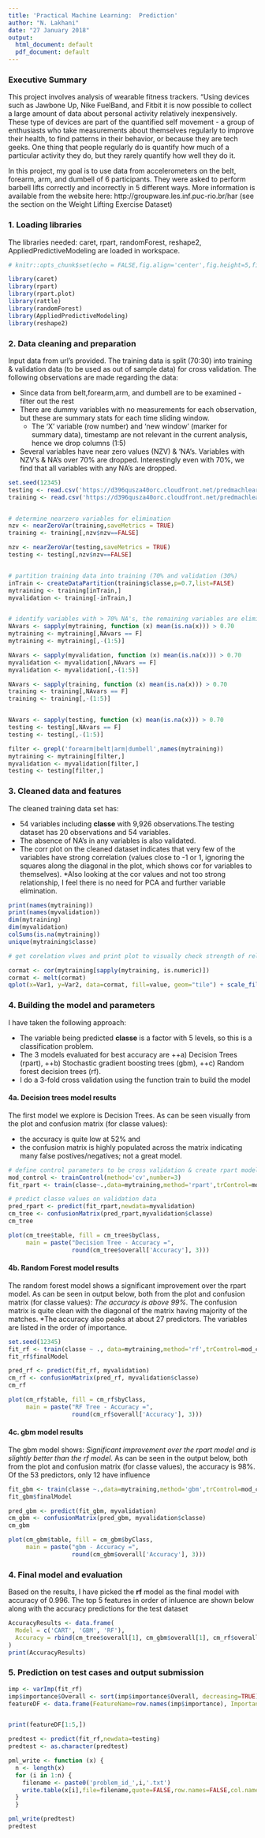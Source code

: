 ```yaml
---
title: 'Practical Machine Learning:  Prediction'
author: "N. Lakhani"
date: "27 January 2018"
output:
  html_document: default
  pdf_document: default
---
```


### Executive Summary

This project involves analysis of wearable fitness trackers. "Using devices such as Jawbone Up, Nike FuelBand, and Fitbit it is now possible to collect a large amount of data about personal activity relatively inexpensively. These type of devices are part of the quantified self movement - a group of enthusiasts who take measurements about themselves regularly to improve their health, to find patterns in their behavior, or because they are tech geeks. One thing that people regularly do is quantify how much of a particular activity they do, but they rarely quantify how well they do it. 

In this project, my goal is to use data from accelerometers on the belt, forearm, arm, and dumbell of 6 participants. They were asked to perform barbell lifts correctly and incorrectly in 5 different ways. More information is available from the website here: http://groupware.les.inf.puc-rio.br/har (see the section on the Weight Lifting Exercise Dataset)


### 1. Loading libraries ###

The libraries needed: caret, rpart, randomForest, reshape2, AppliedPredictiveModeling are loaded in workspace. 

```r

# knitr::opts_chunk$set(echo = FALSE,fig.align='center',fig.height=5,fig.width=8,warning=FALSE)

library(caret)
library(rpart)
library(rpart.plot)
library(rattle)
library(randomForest)
library(AppliedPredictiveModeling)
library(reshape2)

```

### 2. Data cleaning and preparation ###

Input data from url's provided. The training data is split (70:30) into training & validation data (to be used as out of sample data) for cross validation. The following observations are made regarding the data:

* Since data from belt,forearm,arm, and dumbell are to be examined - filter out the rest
* There are dummy variables with no measurements for each observation, but these are summary stats for each time sliding window. 
  - The 'X' variable (row number) and 'new window' (marker for summary data), timestamp are not relevant in the current analysis, hence we drop columns (1:5)
 * Several variables have near zero values (NZV) & 'NA's. Variables with NZV's & NA's over 70% are dropped. Interestingly even with 70%, we find that all variables with any NA's are dropped. 


```r

set.seed(12345)
testing <- read.csv('https://d396qusza40orc.cloudfront.net/predmachlearn/pml-testing.csv',na.strings=c('NA','#DIV/0!',''))
training <- read.csv('https://d396qusza40orc.cloudfront.net/predmachlearn/pml-training.csv',na.strings=c('NA','#DIV/0!',''))


# determine nearzero variables for elimination
nzv <- nearZeroVar(training,saveMetrics = TRUE)
training <- training[,nzv$nzv==FALSE]

nzv <- nearZeroVar(testing,saveMetrics = TRUE)
testing <- testing[,nzv$nzv==FALSE]


# partition training data into training (70% and validation (30%)
inTrain <- createDataPartition(training$classe,p=0.7,list=FALSE)
mytraining <- training[inTrain,]
myvalidation <- training[-inTrain,]


# identify variables with > 70% NA's, the remaining variables are eliminated. Also variables 1:5 are dropped as justified earlier 
NAvars <- sapply(mytraining, function (x) mean(is.na(x))) > 0.70 
mytraining <- mytraining[,NAvars == F]
mytraining <- mytraining[,-(1:5)]

NAvars <- sapply(myvalidation, function (x) mean(is.na(x))) > 0.70 
myvalidation <- myvalidation[,NAvars == F]
myvalidation <- myvalidation[,-(1:5)]

NAvars <- sapply(training, function (x) mean(is.na(x))) > 0.70 
training <- training[,NAvars == F]
training <- training[,-(1:5)]


NAvars <- sapply(testing, function (x) mean(is.na(x))) > 0.70 
testing <- testing[,NAvars == F]
testing <- testing[,-(1:5)]

filter <- grepl('forearm|belt|arm|dumbell',names(mytraining))
mytraining <- mytraining[filter,]
myvalidation <- myvalidation[filter,]
testing <- testing[filter,]


```

### 3. Cleaned data and features  ###

The cleaned training data set has:

* 54 variables including **classe** with 9,926 observations.The testing dataset has 20 observations and 54 variables. 
* The absence of NA's in any variables is also validated. 
* The corr plot on the cleaned dataset indicates that very few of the variables have strong correlation (values close to -1 or 1, ignoring the squares along the diagonal in the plot, which shows cor for variables to themselves). 
*Also looking at the cor values and not too strong relationship, I feel there is no need for PCA and further variable elimination.



```r
print(names(mytraining))
print(names(myvalidation))
dim(mytraining)
dim(myvalidation)
colSums(is.na(mytraining))
unique(mytraining$classe)

# get corelation vlues and print plot to visually check strength of relationships

cormat <- cor(mytraining[sapply(mytraining, is.numeric)])
cormat <- melt(cormat)
qplot(x=Var1, y=Var2, data=cormat, fill=value, geom="tile") + scale_fill_gradient2(limits=c(-1, 1)) + theme(axis.text.x = element_text(angle=-90, vjust=0.5, hjust=0))

```


### 4. Building the model and parameters ###

I have taken the following approach:  


* The variable being predicted **classe** is a factor with 5 levels, so this is a classification problem.
* The 3 models evaluated for best accuracy are 
++a) Decision Trees (rpart), 
++b) Stochastic gradient boosting trees (gbm), 
++c) Random forest decision trees (rf).
* I do a 3-fold cross validation using the function train to build the model  



#### 4a. Decision trees model results  ####  

The first model we explore is Decision Trees. As can be seen visually from the plot and confusion matrix (for classe values):  


* the accuracy is quite low at 52% and
* the confusion matrix is highly populated across the matrix indicating many false postives/negatives; not a great model.  
 

```r

# define control parameters to be cross validation & create rpart model 
mod_control <- trainControl(method='cv',number=3)
fit_rpart <- train(classe~.,data=mytraining,method='rpart',trControl=mod_control)

# predict classe values on validation data
pred_rpart <- predict(fit_rpart,newdata=myvalidation)
cm_tree <- confusionMatrix(pred_rpart,myvalidation$classe)
cm_tree

plot(cm_tree$table, fill = cm_tree$byClass, 
     main = paste("Decision Tree - Accuracy =",
                  round(cm_tree$overall['Accuracy'], 3)))

```



#### 4b. Random Forest model results ####

The random forest model shows a significant improvement over the rpart model. As can be seen in output below, both from the plot and confusion matrix (for classe values): 
*The accuracy is above 99%. 
*The confusion matrix is quite clean with the diagonal of the matrix having majority of the matches. 
*The accuracy also peaks at about 27 predictors. The variables are listed in the order of importance.   



```r
set.seed(12345)
fit_rf <- train(classe ~ ., data=mytraining,method='rf',trControl=mod_control)
fit_rf$finalModel

pred_rf <- predict(fit_rf, myvalidation)
cm_rf <- confusionMatrix(pred_rf, myvalidation$classe)
cm_rf

plot(cm_rf$table, fill = cm_rf$byClass, 
     main = paste("RF Tree - Accuracy =",
                  round(cm_rf$overall['Accuracy'], 3)))

```



#### 4c. gbm model results ####

The gbm model shows:
*Significant improvement over the rpart model and is slightly better than the rf model. 
*As can be seen in the output below, both from the plot and confusion matrix (for classe values), the accuracy is 98%. Of the 53 predictors, only 12 have influence 


```r

fit_gbm <- train(classe ~.,data=mytraining,method='gbm',trControl=mod_control,verbose=FALSE)
fit_gbm$finalModel

pred_gbm <- predict(fit_gbm, myvalidation)
cm_gbm <- confusionMatrix(pred_gbm, myvalidation$classe)
cm_gbm

plot(cm_gbm$table, fill = cm_gbm$byClass, 
     main = paste("gbm - Accuracy =",
                  round(cm_gbm$overall['Accuracy'], 3)))

```


### 4. Final model and evaluation ####

Based on the results, I have picked the **rf** model as the final model with accuracy of 0.996. The top 5 features in order of inluence are shown below along with the accuracy predictions for the test dataset 

```r
AccuracyResults <- data.frame(
  Model = c('CART', 'GBM', 'RF'),
  Accuracy = rbind(cm_tree$overall[1], cm_gbm$overall[1], cm_rf$overall[1])
)
print(AccuracyResults)
```


### 5. Prediction on test cases and output submission ####

```r

imp <- varImp(fit_rf)
imp$importance$Overall <- sort(imp$importance$Overall, decreasing=TRUE)
featureDF <- data.frame(FeatureName=row.names(imp$importance), Importance=imp$importance$Overall)


print(featureDF[1:5,])

predtest <- predict(fit_rf,newdata=testing)
predtest <- as.character(predtest)

pml_write <- function (x) {
  n <- length(x)
  for (i in 1:n) {
    filename <- paste0('problem_id_',i,'.txt')
    write.table(x[i],file=filename,quote=FALSE,row.names=FALSE,col.names=FALSE)
  }
  }

pml_write(predtest)
predtest

```






